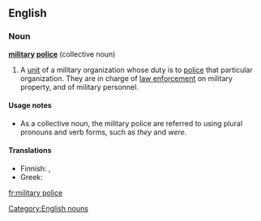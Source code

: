 ==English==
{{wikipedia}}
===Noun===
'''[[military]] [[police]]''' {{singularonly}} (collective noun) [[Category:English nouns]]

# A [[unit]] of a military organization whose duty is to [[police#Verb|police]] that particular organization. They are in charge of [[law enforcement]] on military property, and of military personnel.

====Usage notes====
* As a collective noun, the military police are referred to using plural pronouns and verb forms, such as ''they'' and ''were''.

====Translations====
{{top}}
* Finnish: {{t-|fi|sotilaspoliisi}}, {{t-|fi|sotapoliisi}}
* Greek: {{t+|el|στρατονομία|sc=Grek}}
{{mid}}
{{bottom}}

[[fr:military police]]